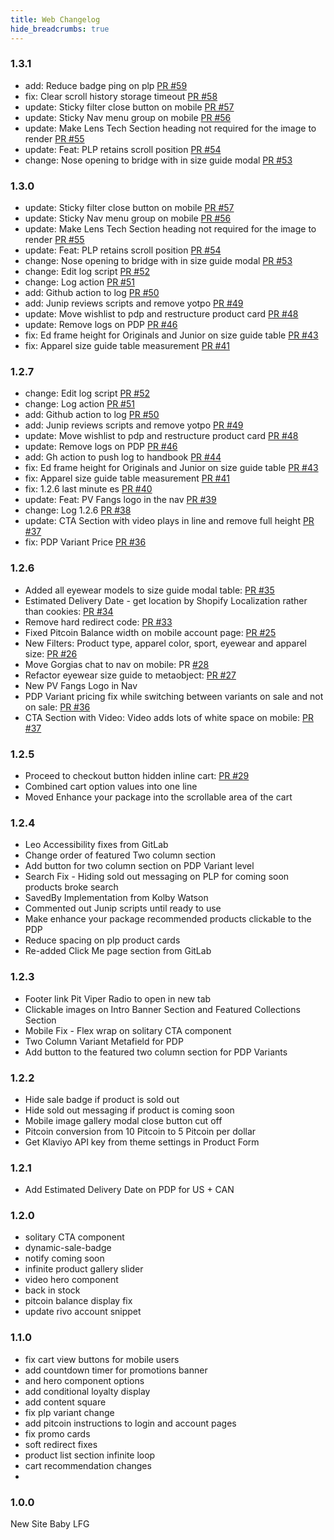 ```yaml
---
title: Web Changelog
hide_breadcrumbs: true
---
```



### 1.3.1

- add: Reduce badge ping on plp [PR #59](https://github.com/pitviper69/osLXIX/pull/59)
- fix: Clear scroll history storage timeout [PR #58](https://github.com/pitviper69/osLXIX/pull/58)
- update: Sticky filter close button on mobile [PR #57](https://github.com/pitviper69/osLXIX/pull/57)
- update: Sticky Nav menu group on mobile [PR #56](https://github.com/pitviper69/osLXIX/pull/56)
- update: Make Lens Tech Section heading not required for the image to render [PR #55](https://github.com/pitviper69/osLXIX/pull/55)
- update: Feat: PLP retains scroll position [PR #54](https://github.com/pitviper69/osLXIX/pull/54)
- change: Nose opening to bridge with in size guide modal [PR #53](https://github.com/pitviper69/osLXIX/pull/53)


### 1.3.0

- update: Sticky filter close button on mobile [PR #57](https://github.com/pitviper69/osLXIX/pull/57)
- update: Sticky Nav menu group on mobile [PR #56](https://github.com/pitviper69/osLXIX/pull/56)
- update: Make Lens Tech Section heading not required for the image to render [PR #55](https://github.com/pitviper69/osLXIX/pull/55)
- update: Feat: PLP retains scroll position [PR #54](https://github.com/pitviper69/osLXIX/pull/54)
- change: Nose opening to bridge with in size guide modal [PR #53](https://github.com/pitviper69/osLXIX/pull/53)
- change: Edit log script [PR #52](https://github.com/pitviper69/osLXIX/pull/52)
- change: Log action [PR #51](https://github.com/pitviper69/osLXIX/pull/51)
- add: Github action to log [PR #50](https://github.com/pitviper69/osLXIX/pull/50)
- add: Junip reviews scripts and remove yotpo [PR #49](https://github.com/pitviper69/osLXIX/pull/49)
- update: Move wishlist to pdp and restructure product card [PR #48](https://github.com/pitviper69/osLXIX/pull/48)
- update: Remove logs on PDP [PR #46](https://github.com/pitviper69/osLXIX/pull/46)
- fix: Ed frame height for Originals and Junior on size guide table [PR #43](https://github.com/pitviper69/osLXIX/pull/43)
- fix: Apparel size guide table measurement [PR #41](https://github.com/pitviper69/osLXIX/pull/41)


### 1.2.7

- change: Edit log script [PR #52](https://github.com/pitviper69/osLXIX/pull/52)
- change: Log action [PR #51](https://github.com/pitviper69/osLXIX/pull/51)
- add: Github action to log [PR #50](https://github.com/pitviper69/osLXIX/pull/50)
- add: Junip reviews scripts and remove yotpo [PR #49](https://github.com/pitviper69/osLXIX/pull/49)
- update: Move wishlist to pdp and restructure product card [PR #48](https://github.com/pitviper69/osLXIX/pull/48)
- update: Remove logs on PDP [PR #46](https://github.com/pitviper69/osLXIX/pull/46)
- add: Gh action to push log to handbook [PR #44](https://github.com/pitviper69/osLXIX/pull/44)
- fix: Ed frame height for Originals and Junior on size guide table [PR #43](https://github.com/pitviper69/osLXIX/pull/43)
- fix: Apparel size guide table measurement [PR #41](https://github.com/pitviper69/osLXIX/pull/41)
- fix: 1.2.6 last minute es [PR #40](https://github.com/pitviper69/osLXIX/pull/40)
- update: Feat: PV Fangs logo in the nav [PR #39](https://github.com/pitviper69/osLXIX/pull/39)
- change: Log 1.2.6 [PR #38](https://github.com/pitviper69/osLXIX/pull/38)
- update: CTA Section with video plays in line and remove full height [PR #37](https://github.com/pitviper69/osLXIX/pull/37)
- fix: PDP Variant Price [PR #36](https://github.com/pitviper69/osLXIX/pull/36)

### 1.2.6 
- Added all eyewear models to size guide modal table: [PR #35](https://github.com/pitviper69/osLXIX/pull/35)
- Estimated Delivery Date - get location by Shopify Localization rather than cookies: [PR #34](https://github.com/pitviper69/osLXIX/pull/34)
- Remove hard redirect code: [PR #33](https://github.com/pitviper69/osLXIX/pull/33)
- Fixed Pitcoin Balance width on mobile account page: [PR #25](https://github.com/pitviper69/osLXIX/pull/25)
- New Filters: Product type, apparel color, sport, eyewear and apparel size: [PR #26](https://github.com/pitviper69/osLXIX/pull/26)
- Move Gorgias chat to nav on mobile: PR [#28](https://github.com/pitviper69/osLXIX/pull/28)
- Refactor eyewear size guide to metaobject: [PR #27](https://github.com/pitviper69/osLXIX/pull/27)
- New PV Fangs Logo in Nav
- PDP Variant pricing fix while switching between variants on sale and not on sale: [PR #36](https://github.com/pitviper69/osLXIX/pull/36)
- CTA Section with Video: Video adds lots of white space on mobile: [PR #37](https://github.com/pitviper69/osLXIX/pull/37)

### 1.2.5
- Proceed to checkout button hidden inline cart: [PR #29](https://github.com/pitviper69/osLXIX/pull/29)
- Combined cart option values into one line
- Moved Enhance your package into the scrollable area of the cart


### 1.2.4
- Leo Accessibility fixes from GitLab
- Change order of featured Two column section
- Add button for two column section on PDP Variant level
- Search Fix - Hiding sold out messaging on PLP for coming soon products broke search
- SavedBy Implementation from Kolby Watson
- Commented out Junip scripts until ready to use
- Make enhance your package recommended products clickable to the PDP
- Reduce spacing on plp product cards
- Re-added Click Me page section from GitLab

### 1.2.3
- Footer link Pit Viper Radio to open in new tab
- Clickable images on Intro Banner Section and Featured Collections Section
- Mobile Fix - Flex wrap on solitary CTA component
- Two Column Variant Metafield for PDP
- Add button to the featured two column section for PDP Variants

### 1.2.2
- Hide sale badge if product is sold out
- Hide sold out messaging if product is coming soon
- Mobile image gallery modal close button cut off
- Pitcoin conversion from 10 Pitcoin to 5 Pitcoin per dollar
- Get Klaviyo API key from theme settings in Product Form

### 1.2.1
- Add Estimated Delivery Date on PDP for US + CAN

### 1.2.0
- solitary CTA component
- dynamic-sale-badge
- notify coming soon
- infinite product gallery slider
- video hero component
- back in stock
- pitcoin balance display fix
- update rivo account snippet

### 1.1.0
- fix cart view buttons for mobile users
- add countdown timer for promotions banner
-  and hero component options
- add conditional loyalty display
- add content square
- fix plp variant change
- add pitcoin instructions to login and account pages
- fix promo cards
- soft redirect fixes
- product list section infinite loop
- cart recommendation changes
- 

### 1.0.0
New Site Baby LFG
